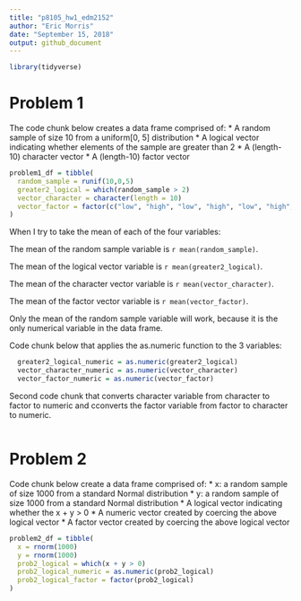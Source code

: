 ```yaml
---
title: "p8105_hw1_edm2152"
author: "Eric Morris"
date: "September 15, 2018"
output: github_document
---
```


```r

library(tidyverse)

```

# Problem 1 

The code chunk below creates a data frame comprised of: 
* A random sample of size 10 from a uniform[0, 5] distribution
* A logical vector indicating whether elements of the sample are greater than 2
* A (length-10) character vector
* A (length-10) factor vector

```r

problem1_df = tibble(
  random_sample = runif(10,0,5)
  greater2_logical = which(random_sample > 2)
  vector_character = character(length = 10)
  vector_factor = factor(c("low", "high", "low", "high", "low", "high", "low", "high", "low", "high"))
)

```

When I try to take the mean of each of the four variables:

The mean of the random sample variable is `r mean(random_sample)`.

The mean of the logical vector variable is `r mean(greater2_logical)`.

The mean of the character vector variable is `r mean(vector_character)`.

The mean of the factor vector variable is `r mean(vector_factor)`.

Only the mean of the random sample variable will work, because it is the only numerical variable in the data frame. 

Code chunk below that applies the as.numeric function to the 3 variables: 

```r

  greater2_logical_numeric = as.numeric(greater2_logical) 
  vector_character_numeric = as.numeric(vector_character)
  vector_factor_numeric = as.numeric(vector_factor)

```

Second code chunk that converts character variable from character to factor to numeric and cconverts the factor variable from factor to character to numeric.

```r

```



# Problem 2

Code chunk below create a data frame comprised of:
* x: a random sample of size 1000 from a standard Normal distribution
* y: a random sample of size 1000 from a standard Normal distribution
* A logical vector indicating whether the x + y > 0
* A numeric vector created by coercing the above logical vector
* A factor vector created by coercing the above logical vector

```r

problem2_df = tibble(
  x = rnorm(1000)
  y = rnorm(1000)
  prob2_logical = which(x + y > 0)
  prob2_logical_numeric = as.numeric(prob2_logical)
  prob2_logical_factor = factor(prob2_logical)
)
```

